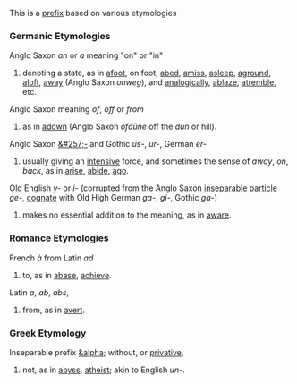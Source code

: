This is a [[w:prefix|prefix]] based on various etymologies
===Germanic Etymologies===
Anglo Saxon ''an'' or ''a'' meaning  "on" or "in" 
#denoting a state, as in [[afoot]], on foot, [[abed]], [[amiss]], [[asleep]], [[aground]], [[aloft]], [[away]] (Anglo Saxon ''onweg''), and [[analogically]], [[ablaze]], [[atremble]], etc.
Anglo Saxon meaning ''of'', ''off'' or ''from''
#as in [[adown]] (Anglo Saxon ''ofd&#363;ne'' off the ''dun'' or hill). 
Anglo Saxon [[&#257;-]] and Gothic ''us-'', ''ur-'', German ''er-''
#usually giving an [[intensive]] force, and sometimes the sense of ''away'', ''on'', ''back'', as in [[arise]], [[abide]], [[ago]]. 
Old English ''y-'' or ''i-'' (corrupted from the Anglo Saxon [[inseparable]] [[particle]] ''ge- '', [[cognate]] with Old High German ''ga-'', ''gi-'', Gothic ''ga-'')
#makes no essential addition to the meaning, as in [[aware]].
===Romance Etymologies===
French ''à'' from Latin ''ad'' 
#to, as in [[abase]], [[achieve]]. 
Latin ''a'', ''ab'', ''abs'', 
#from, as in [[avert]]. 
===Greek Etymology===
Inseparable prefix [[&alpha]]; without, or [[privative]],
#not, as in [[abyss]], [[atheist]]; akin to English ''un-''.